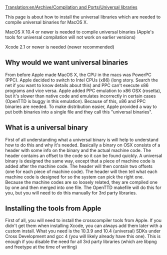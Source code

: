 [[Translation:en/Archive/Compilation and Ports/Universal libraries]]

{{es/Traducción|en/Archive/Compilation and Ports/Universal libraries}}

This page is about how to install the universal libraries which are needed to compile universal binaries for MacOS X.

MacOS X 10.4 or newer is needed to compile universal binaries (Apple's tools for universal compilation will not work on earlier versions)

Xcode 2.1 or newer is needed (newer recommended)

==Why would we want universal binaries==
From before Apple made MacOS X, the CPU in the macs was PowerPC (PPC). Apple decided to switch to Intel CPUs (x86) (long story. Search the net if you want to know details about this) and PPC can't execute x86 programs and vice versa. Apple added PPC emulation to x86 OSX (rosetta), but it's slower than native code and emulates incorrectly in certain cases (OpenTTD is buggy in this emulation). Because of this, x86 and PPC binaries are needed. To make distribution easier, Apple provided a way to put both binaries into a single file and they call this "universal binaries".

==What is a universal binary==
First of all understanding what a universal binary is will help to understand how to do this and why it's needed. Basically a binary on OSX consists of a header with some info on the binary and the actual machine code. The header contains an offset to the code so it can be found quickly. A universal binary is designed the same way, except that a piece of machine code is added after the machine code. The header will then contain two offsets (one for each piece of machine code). The header will then tell what each machine code is designed for so the system can pick the right one. Because the machine codes are so loosely related, they are compiled one by one and then merged into one file. The OpenTTD makefile will do this for you, but you will need to do this manually for 3rd party libraries.

==Installing the tools from Apple==
First of all, you will need to install the crosscompiler tools from Apple. If you didn't get them when installing Xcode, you can always add them later with a custom install. What you need is the 10.3.9 and 10.4 (universal) SDKs under Cross Development and gcc 4 (you will likely already have this one). This is enough if you disable the need for all 3rd party libraries (which are libpng and freetype at the time of writing)


{{en/Warning|fink can't install universal libraries. You will have to do this manually}}

{{en/Todo|tell how to compile universal libpng and freetype}}